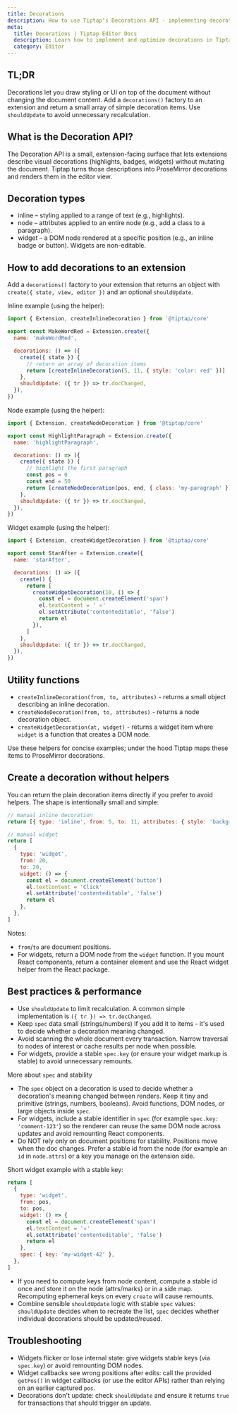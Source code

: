 ```yaml
---
title: Decorations
description: How to use Tiptap's Decorations API - implementing decorations in extensions, decoration types, and performance tips.
meta:
  title: Decorations | Tiptap Editor Docs
  description: Learn how to implement and optimize decorations in Tiptap extensions.
  category: Editor
---
```


## TL;DR

Decorations let you draw styling or UI on top of the document without changing the document content. Add a `decorations()` factory to an extension and return a small array of simple decoration items. Use `shouldUpdate` to avoid unnecessary recalculation.

## What is the Decoration API?

The Decoration API is a small, extension-facing surface that lets extensions describe visual decorations (highlights, badges, widgets) without mutating the document. Tiptap turns those descriptions into ProseMirror decorations and renders them in the editor view.

## Decoration types 

- inline – styling applied to a range of text (e.g., highlights).
- node – attributes applied to an entire node (e.g., add a class to a paragraph).
- widget – a DOM node rendered at a specific position (e.g., an inline badge or button). Widgets are non-editable.

## How to add decorations to an extension

Add a `decorations()` factory to your extension that returns an object with `create({ state, view, editor })` and an optional `shouldUpdate`.

Inline example (using the helper):

```js
import { Extension, createInlineDecoration } from '@tiptap/core'

export const MakeWordRed = Extension.create({
  name: 'makeWordRed',

  decorations: () => ({
    create({ state }) {
      // return an array of decoration items
      return [createInlineDecoration(5, 11, { style: 'color: red' })]
    },
    shouldUpdate: ({ tr }) => tr.docChanged,
  }),
})
```

Node example (using the helper):

```js
import { Extension, createNodeDecoration } from '@tiptap/core'

export const HighlightParagraph = Extension.create({
  name: 'highlightParagraph',

  decorations: () => ({
    create({ state }) {
      // highlight the first paragraph
      const pos = 0
      const end = 50
      return [createNodeDecoration(pos, end, { class: 'my-paragraph' })]
    },
    shouldUpdate: ({ tr }) => tr.docChanged,
  }),
})
```

Widget example (using the helper):

```js
import { Extension, createWidgetDecoration } from '@tiptap/core'

export const StarAfter = Extension.create({
  name: 'starAfter',

  decorations: () => ({
    create() {
      return [
        createWidgetDecoration(10, () => {
          const el = document.createElement('span')
          el.textContent = ' ⭐'
          el.setAttribute('contenteditable', 'false')
          return el
        }),
      ]
    },
    shouldUpdate: ({ tr }) => tr.docChanged,
  }),
})
```

## Utility functions

- `createInlineDecoration(from, to, attributes)` - returns a small object describing an inline decoration.
- `createNodeDecoration(from, to, attributes)` - returns a node decoration object.
- `createWidgetDecoration(at, widget)` - returns a widget item where `widget` is a function that creates a DOM node.

Use these helpers for concise examples; under the hood Tiptap maps these items to ProseMirror decorations.

## Create a decoration without helpers

You can return the plain decoration items directly if you prefer to avoid helpers. The shape is intentionally small and simple:

```js
// manual inline decoration
return [{ type: 'inline', from: 5, to: 11, attributes: { style: 'background: yellow' } }]

// manual widget
return [
  {
    type: 'widget',
    from: 20,
    to: 20,
    widget: () => {
      const el = document.createElement('button')
      el.textContent = 'Click'
      el.setAttribute('contenteditable', 'false')
      return el
    },
  },
]
```

Notes:

- `from`/`to` are document positions.
- For widgets, return a DOM node from the `widget` function. If you mount React components, return a container element and use the React widget helper from the React package.

## Best practices & performance

- Use `shouldUpdate` to limit recalculation. A common simple implementation is `({ tr }) => tr.docChanged`.
- Keep `spec` data small (strings/numbers) if you add it to items - it's used to decide whether a decoration meaning changed.
- Avoid scanning the whole document every transaction. Narrow traversal to nodes of interest or cache results per node when possible.
- For widgets, provide a stable `spec.key` (or ensure your widget markup is stable) to avoid unnecessary remounts.

More about `spec` and stability

- The `spec` object on a decoration is used to decide whether a decoration's meaning changed between renders. Keep it tiny and primitive (strings, numbers, booleans). Avoid functions, DOM nodes, or large objects inside `spec`.
- For widgets, include a stable identifier in `spec` (for example `spec.key: 'comment-123'`) so the renderer can reuse the same DOM node across updates and avoid remounting React components.
- Do NOT rely only on document positions for stability. Positions move when the doc changes. Prefer a stable id from the node (for example an `id` in `node.attrs`) or a key you manage on the extension side.

Short widget example with a stable key:

```js
return [
  {
    type: 'widget',
    from: pos,
    to: pos,
    widget: () => {
      const el = document.createElement('span')
      el.textContent = '⭐'
      el.setAttribute('contenteditable', 'false')
      return el
    },
    spec: { key: 'my-widget-42' },
  },
]
```

- If you need to compute keys from node content, compute a stable id once and store it on the node (attrs/marks) or in a side map. Recomputing ephemeral keys on every `create` will cause remounts.
- Combine sensible `shouldUpdate` logic with stable `spec` values: `shouldUpdate` decides when to recreate the list, `spec` decides whether individual decorations should be updated/reused.

## Troubleshooting

- Widgets flicker or lose internal state: give widgets stable keys (via `spec.key`) or avoid remounting DOM nodes.
- Widget callbacks see wrong positions after edits: call the provided `getPos()` in widget callbacks (or use the editor APIs) rather than relying on an earlier captured `pos`.
- Decorations don't update: check `shouldUpdate` and ensure it returns `true` for transactions that should trigger an update.

